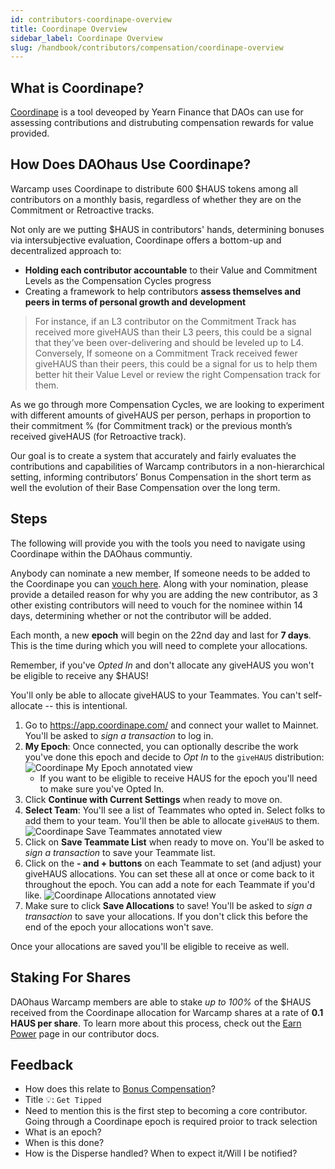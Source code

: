 ```yaml
---
id: contributors-coordinape-overview
title: Coordinape Overview
sidebar_label: Coordinape Overview
slug: /handbook/contributors/compensation/coordinape-overview
---
```


## What is Coordinape?
[Coordinape](https://coordinape.com/) is a tool deveoped by Yearn Finance that DAOs can use for assessing contributions and distrubuting compensation rewards for value provided.   

## How Does DAOhaus Use Coordinape?
Warcamp uses Coordinape to distribute 600 $HAUS tokens among all contributors on a monthly basis, regardless of whether they are on the Commitment or Retroactive tracks.

Not only are we putting $HAUS in contributors' hands, determining bonuses via intersubjective evaluation, Coordinape offers a bottom-up and decentralized approach to:

- **Holding each contributor accountable** to their Value and Commitment Levels as the Compensation Cycles progress
- Creating a framework to help contributors **assess themselves and peers in terms of personal growth and development**

> For instance, if an L3 contributor on the Commitment Track has received more giveHAUS than their L3 peers, this could be a signal that they’ve been over-delivering and should be leveled up to L4. Conversely, If someone on a Commitment Track received fewer giveHAUS than their peers, this could be a signal for us to help them better hit their Value Level or review the right Compensation track for them.

As we go through more Compensation Cycles, we are looking to experiment with different amounts of giveHAUS per person, perhaps in proportion to their commitment % (for Commitment track) or the previous month’s received giveHAUS (for Retroactive track).

Our goal is to create a system that accurately and fairly evaluates the contributions and capabilities of Warcamp contributors in a non-hierarchical setting, informing contributors’ Bonus Compensation in the short term as well the evolution of their Base Compensation over the long term.

## Steps
The following will provide you with the tools you need to navigate using Coordinape within the DAOhaus communtiy. 

Anybody can nominate a new member, If someone needs to be added to the Coordinape you can [vouch here](https://app.coordinape.com/vouching). Along with your nomination, please provide a detailed reason for why you are adding the new contributor, as 3 other existing contributors will need to vouch for the nominee within 14 days, determining whether or not the contributor will be added.

Each month, a new **epoch** will begin on the 22nd day and last for **7 days**. This is the time during which you will need to complete your allocations. 

Remember, if you've *Opted In* and don't allocate any giveHAUS you won't be eligible to receive any $HAUS!

You'll only be able to allocate giveHAUS to your Teammates. You can't self-allocate -- this is intentional.


1. Go to https://app.coordinape.com/ and connect your wallet to Mainnet. You'll be asked to *sign a transaction* to log in.
2. **My Epoch**: Once connected, you can optionally describe the work you've done this epoch and decide to *Opt In* to the `giveHAUS` distribution:
![Coordinape My Epoch annotated view](https://i.imgur.com/L2AksvV.jpg)
    - If you want to be eligible to receive HAUS for the epoch you'll need to make sure you've Opted In.
3. Click **Continue with Current Settings** when ready to move on.
4. **Select Team**: You'll see a list of Teammates who opted in. Select folks to add them to your team. You'll then be able to allocate `giveHAUS` to them.
![Coordinape Save Teammates annotated view](https://i.imgur.com/botGgKI.jpg)
5. Click on **Save Teammate List** when ready to move on. You'll be asked to *sign a transaction* to save your Teammate list.
6. Click on the **- and + buttons** on each Teammate to set (and adjust) your giveHAUS allocations. You can set these all at once or come back to it throughout the epoch. You can add a note for each Teammate if you'd like.
![Coordinape Allocations annotated view](https://i.imgur.com/bgN1XSf.jpg)
7. Make sure to click **Save Allocations** to save! You'll be asked to *sign a transaction* to save your allocations. If you don't click this before the end of the epoch your allocations won't save.

Once your allocations are saved you'll be eligible to receive as well.

## Staking For Shares
DAOhaus Warcamp members are able to stake *up to 100%* of the $HAUS received from the Coordinape allocation for Warcamp shares at a rate of **0.1 HAUS per share**. To learn more about this process, check out the [Earn Power](https://daohaus.club/docs/handbook/contributors/compensation/earn-power) page in our contributor docs.

## Feedback

- How does this relate to [Bonus Compensation](https://daohaus.club/docs/handbook/contributors/compensation/overview#2-bonus-compensation)?
- Title :bulb:: `Get Tipped`
- Need to mention this is the first step to becoming a core contributor. Going through a Coordinape epoch is required proior to track selection
- What is an epoch?
- When is this done?
- How is the Disperse handled? When to expect it/Will I be notified?
